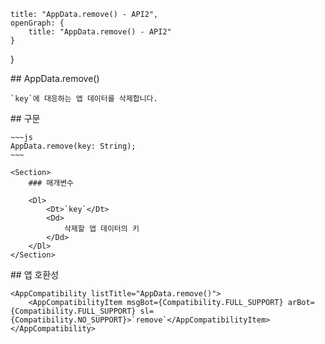 
    title: "AppData.remove() - API2",
    openGraph: {
        title: "AppData.remove() - API2"
    }
}

<Section>
    ## AppData.remove()

    `key`에 대응하는 앱 데이터를 삭제합니다.
</Section>
<Section>
    ## 구문

    ~~~js
    AppData.remove(key: String);
    ~~~

    <Section>
        ### 매개변수

        <Dl>
            <Dt>`key`</Dt>
            <Dd>
                삭제할 앱 데이터의 키
            </Dd>
        </Dl>
    </Section>
</Section>
<Section>
    ## 앱 호환성

    <AppCompatibility listTitle="AppData.remove()">
        <AppCompatibilityItem msgBot={Compatibility.FULL_SUPPORT} arBot={Compatibility.FULL_SUPPORT} sl={Compatibility.NO_SUPPORT}>`remove`</AppCompatibilityItem>
    </AppCompatibility>
</Section>